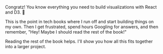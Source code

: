 Congratz! You know everything you need to build visualizations with React and
D3. :clap:

This is the point in tech books where I run off and start building things on my
own. Then I get frustrated, spend hours Googling for answers, and then
remember, "Hey! Maybe I should read the rest of the book!"

Reading the rest of the book helps. I'll show you how all this fits together
into a larger project.